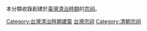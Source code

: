 本分類收錄創建於[[臺灣清治時期|臺灣清治時期]]的[[宗祠|宗祠]]。

[[Category:台灣清治時期建築|Category:台灣清治時期建築]]
[[Category:台灣宗祠|]]
[[Category:清朝宗祠|Category:清朝宗祠]]